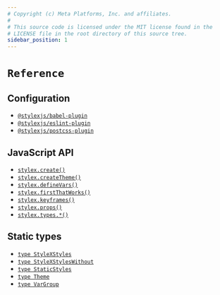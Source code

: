 ```yaml
---
# Copyright (c) Meta Platforms, Inc. and affiliates.
#
# This source code is licensed under the MIT license found in the
# LICENSE file in the root directory of this source tree.
sidebar_position: 1
---
```


# `Reference`

## Configuration

- [`@stylexjs/babel-plugin`](./configuration/babel-plugin.mdx)
- [`@stylexjs/eslint-plugin`](./configuration/eslint-plugin.mdx)
- [`@stylexjs/postcss-plugin`](./configuration/postcss-plugin.mdx)

## JavaScript API

- [`stylex.create()`](./javascript/create.mdx)
- [`stylex.createTheme()`](./javascript/createTheme.mdx)
- [`stylex.defineVars()`](./javascript/defineVars.mdx)
- [`stylex.firstThatWorks()`](./javascript/firstThatWorks.mdx)
- [`stylex.keyframes()`](./javascript/keyframes.mdx)
- [`stylex.props()`](./javascript/props.mdx)
- [`stylex.types.*()`](./javascript/types.mdx)

## Static types

- [`type StyleXStyles`](./types/StyleXStyles.mdx)
- [`type StyleXStylesWithout`](./types/StyleXStylesWithout.mdx)
- [`type StaticStyles`](./types/StaticStyles.mdx)
- [`type Theme`](./types/Theme.mdx)
- [`type VarGroup`](./types/VarGroup.mdx)
